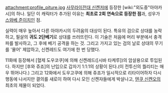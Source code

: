 attachment:profile_piture.jpg
[[사무라이전대 신켄저]]에 등장한 [wiki:"외도중"아야카시]의 하나. 일단 이 캐릭터가 추가된 이유는 '''최초로 2회 연속으로 등장한 점'''과, 성우가 [[스와베 준이치]]인 점. 

실력이 매우 높아서 다른 아야카시의 두려움의 대상이 된다. 특유의 검으로 상대를 농락하고, 필살의 '''귀도 2단베기'''로 상대를 쓰러뜨린다. 이 기술은 처음에 머리 부분에서 충격파를 발사하고, 그 후에 베기 공격을 하는 것. 그리고 가지고 있는 검의 날로 상대의 무기를 '물어' 제압하고, 신켄레드도 여기에 한 번 당했다.

11화에 등장해서 [혈제 도우코쿠]에 의해 신켄레드([시바 타케루])의 암살용으로 투입된다. 하지만 [후와 쥬죠]의 난입으로 갑자기 1:1:1의 상황이 된다.(이 전투신의 퀄리티는 매우 뛰어나다.) 그리고 12화에서 도우고쿠에 의해 쥬죠가 일시적으로 리타이어하자 다시 행동에 나서지만 결의를 새로이 하여 다시 모인 신켄쟈들에게 박살나고, [[텐쿠 신켄오]]의 최초의 제물이 되었다.
